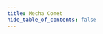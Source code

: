 ```yaml
---
title: Mecha Comet
hide_table_of_contents: false
---
```



<DownloadCard
  title="Outer Housing"
  subtitle="Last updated 12th Oct, 2024"
  downloadLink="https://web-assets.mecha.so/developers-v1/comet/resources/mechanical-files/comet/outer_housing.zip"
/>

<DownloadCard
  title="Middle Tray"
  subtitle="Last updated 12th Oct, 2025"
  context="Next Revision"
  downloadLink="https://web-assets.mecha.so/developers-v1/comet/resources/mechanical-files/comet/middle_tray.zip"
/>

<DownloadCard
  title="Back Cover"
  subtitle="Last updated 12th Oct, 2024"
  context="Next Revision"
  downloadLink="https://web-assets.mecha.so/developers-v1/comet/resources/mechanical-files/comet/back_cover.zip"
/>

<DownloadCard
  title="Front Lid"
  subtitle="Last updated 12th Oct, 2024"
  context="Next Revision"
  downloadLink="https://web-assets.mecha.so/developers-v1/comet/resources/mechanical-files/comet/top_lid.zip"
/>

<DownloadCard
  title="Buttons"
  subtitle="Last updated 12th Oct, 2024"
  context="Next Revision"
  downloadLink="https://web-assets.mecha.so/developers-v1/comet/resources/mechanical-files/comet/power_and_user_button.zip"
/>
